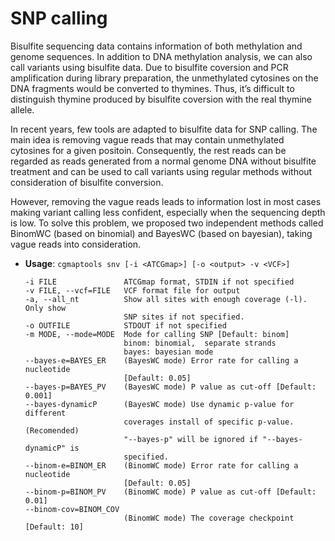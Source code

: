 # SNP calling

Bisulfite sequencing data contains information of both methylation and genome sequences. In addition to DNA methylation analysis, we can also call variants using bisulfite data. Due to bisulfite coversion and PCR amplification during library preparation, the unmethylated cytosines on the DNA fragments would be converted to thymines. Thus, it's difficult to distinguish thymine produced by bisulfite coversion with the real thymine allele.

In recent years, few tools are adapted to bisulfite data for SNP calling. The main idea is removing vague reads that may contain unmethylated cytosines for a given positoin. Consequently, the rest reads can be regarded as reads generated from a normal genome DNA without bisulfite treatment and can be used to call variants using regular methods without consideration of bisulfite conversion.

However, removing the vague reads leads to information lost in most cases making variant calling less confident, especially when the sequencing depth is low. To solve this problem, we proposed two independent methods called BinomWC (based on binomial) and BayesWC (based on bayesian), taking vague reads into consideration. 

- **Usage**: `cgmaptools snv [-i <ATCGmap>] [-o <output> -v <VCF>]`

    ```
    -i FILE               ATCGmap format, STDIN if not specified
    -v FILE, --vcf=FILE   VCF format file for output
    -a, --all_nt          Show all sites with enough coverage (-l). Only show
                          SNP sites if not specified.
    -o OUTFILE            STDOUT if not specified
    -m MODE, --mode=MODE  Mode for calling SNP [Default: binom]
                          binom: binomial,  separate strands
                          bayes: bayesian mode
    --bayes-e=BAYES_ER    (BayesWC mode) Error rate for calling a nucleotide
                          [Default: 0.05]
    --bayes-p=BAYES_PV    (BayesWC mode) P value as cut-off [Default: 0.001]
    --bayes-dynamicP      (BayesWC mode) Use dynamic p-value for different
                          coverages install of specific p-value. (Recomended)
                          "--bayes-p" will be ignored if "--bayes-dynamicP" is
                          specified.
    --binom-e=BINOM_ER    (BinomWC mode) Error rate for calling a nucleotide
                          [Default: 0.05]
    --binom-p=BINOM_PV    (BinomWC mode) P value as cut-off [Default: 0.01]
    --binom-cov=BINOM_COV
                          (BinomWC mode) The coverage checkpoint [Default: 10]
    ```
